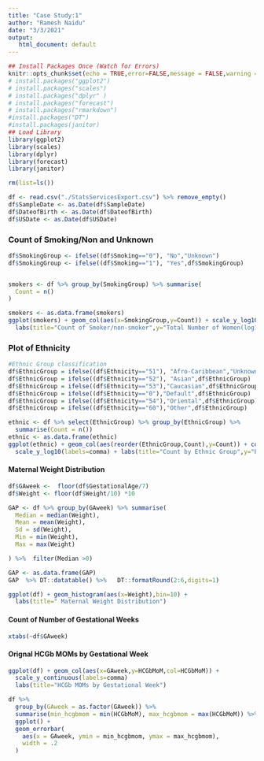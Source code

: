 ```yaml
---
title: "Case Study:1"
author: "Ramesh Naidu"
date: "3/3/2021"
output:
   html_document: default
---
```


```r
## Install Packages Once (Watch for Errors)
knitr::opts_chunk$set(echo = TRUE,error=FALSE,message = FALSE,warning = FALSE)
# install.packages("ggplot2")
# install.packages("scales")
# install.packages("dplyr" )
# install.packages("forecast")
# install.packages("rmarkdown")
#install.packages("DT")
#install.packages(janitor)
## Load Library
library(ggplot2)
library(scales)
library(dplyr)
library(forecast)
library(janitor)

```
```r
rm(list=ls())

df <- read.csv("./StatsServicesExport.csv") %>% remove_empty()
df$SampleDate <- as.Date(df$SampleDate)
df$DateofBirth <- as.Date(df$DateofBirth)
df$USDate <- as.Date(df$USDate)

```

### Count of Smoking/Non and Unknown

```r
df$SmokingGroup <- ifelse((df$Smoking=="0"), "No","Unknown")
df$SmokingGroup <- ifelse((df$Smoking=="1"), "Yes",df$SmokingGroup)


smokers <- df %>% group_by(SmokingGroup) %>% summarise(
  Count = n()
) 
```

```r
smokers <- as.data.frame(smokers)
ggplot(smokers) + geom_col(aes(x=SmokingGroup,y=Count)) + scale_y_log10(labels=comma) +
  labs(title="Count of Smoker/non-smoker",y="Total Number of Women(log10)")

```

### Plot of Ethnicity

```r
#Ethnic Group classification
df$EthnicGroup = ifelse((df$Ethnicity=="51"), "Afro-Caribbean","Unknown")
df$EthnicGroup = ifelse((df$Ethnicity=="52"), "Asian",df$EthnicGroup)
df$EthnicGroup = ifelse((df$Ethnicity=="53"),"Caucasian",df$EthnicGroup)
df$EthnicGroup = ifelse((df$Ethnicity=="0"),"Default",df$EthnicGroup)
df$EthnicGroup = ifelse((df$Ethnicity=="54"),"Oriental",df$EthnicGroup)
df$EthnicGroup = ifelse((df$Ethnicity=="60"),"Other",df$EthnicGroup)
```

```r
ethnic <- df %>% select(EthnicGroup) %>% group_by(EthnicGroup) %>%
  summarise(Count = n()) 
ethnic <- as.data.frame(ethnic)
ggplot(ethnic) + geom_col(aes(reorder(EthnicGroup,Count),y=Count)) + coord_flip() +
  scale_y_log10(labels=comma) + labs(title="Count by Ethnic Group",y="Ethnic",x="Count(log10)")

```

####  Maternal Weight Distribution

```r
df$GAweek <-  floor(df$GestationalAge/7)
df$Weight <- floor(df$Weight/10) *10 
```
```r
GAP <- df %>% group_by(GAweek) %>% summarise(
  Median = median(Weight),
  Mean = mean(Weight),
  Sd = sd(Weight),
  Min = min(Weight),
  Max = max(Weight)

) %>%  filter(Median >0)

```
```r
GAP <- as.data.frame(GAP)
GAP  %>% DT::datatable() %>%   DT::formatRound(2:6,digits=1)


```

```r

ggplot(df) + geom_histogram(aes(x=Weight),bin=10) +
  labs(title=" Maternal Weight Distribution")
```

#### Count of Number of Gestational Weeks 

```r
xtabs(~df$GAweek) 
```

#### Orignal HCGb MOMs by Gestational Week

```r
ggplot(df) + geom_col(aes(x=GAweek,y=HCGbMoM,col=HCGbMoM)) +
  scale_y_continuous(labels=comma)
  labs(title="HCGb MOMs by Gestational Week") 
```

```r
df %>% 
  group_by(GAweek = as.factor(GAweek)) %>% 
  summarise(min_hcgbmom = min(HCGbMoM), max_hcgbmom = max(HCGbMoM)) %>% 
  ggplot() + 
  geom_errorbar(
    aes(x = GAweek, ymin = min_hcgbmom, ymax = max_hcgbmom),
    width = .2
  )
```



